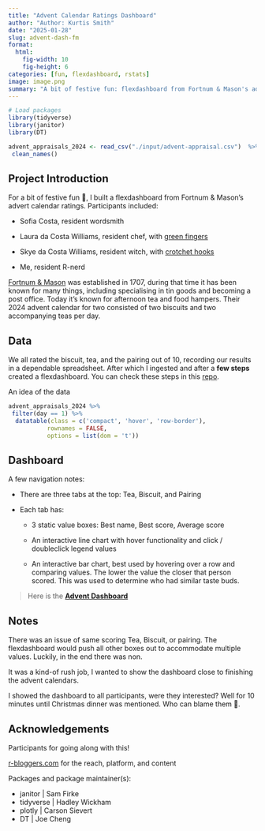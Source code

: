 ```yaml
---
title: "Advent Calendar Ratings Dashboard"
author: "Author: Kurtis Smith"
date: "2025-01-28"
slug: advent-dash-fm
format:
  html:
    fig-width: 10
    fig-height: 6
categories: [fun, flexdashboard, rstats]
image: image.png
summary: "A bit of festive fun: flexdashboard from Fortnum & Mason's advert calendar ratings"
---
```


```r

# Load packages
library(tidyverse)
library(janitor)
library(DT)

advent_appraisals_2024 <- read_csv("./input/advent-appraisal.csv")  %>% 
 clean_names()

```

## Project Introduction

For a bit of festive fun 🎄, I built a flexdashboard from Fortnum & Mason's advert calendar ratings. Participants included:

-   Sofia Costa, resident wordsmith

-   Laura da Costa Williams, resident chef, with [green fingers](https://www.instagram.com/laura_surbangarden/)

-   Skye da Costa Williams, resident witch, with [crotchet hooks](https://www.instagram.com/skyescrochet/)

-   Me, resident R-nerd

[Fortnum & Mason](https://www.fortnumandmason.com/) was established in 1707, during that time it has been known for many things, including specialising in tin goods and becoming a post office. Today it's known for afternoon tea and food hampers. Their 2024 advent calendar for two consisted of two biscuits and two accompanying teas per day.

## Data

We all rated the biscuit, tea, and the pairing out of 10, recording our results in a dependable spreadsheet. After which I ingested and after a **few steps** created a flexdashboard. You can check these steps in this [repo](https://github.com/KurtisAsha/annual-advent-appraisal).

An idea of the data

```r
advent_appraisals_2024 %>% 
 filter(day == 1) %>% 
  datatable(class = c('compact', 'hover', 'row-border'), 
           rownames = FALSE, 
           options = list(dom = 't'))

```

## Dashboard

A few navigation notes:

-   There are three tabs at the top: Tea, Biscuit, and Pairing

-   Each tab has:

    -   3 static value boxes: Best name, Best score, Average score

    -   An interactive line chart with hover functionality and click / doubleclick legend values

    -   An interactive bar chart, best used by hovering over a row and comparing values. The lower the value the closer that person scored. This was used to determine who had similar taste buds.

> Here is the [**Advent Dashboard**](https://rawcdn.githack.com/KurtisAsha/annual-advent-appraisal/0bf4b0f4813e3eebc95b12006af518bcf92cbdb8/advent-appraisal-2024.html)

## Notes

There was an issue of same scoring Tea, Biscuit, or pairing. The flexdashboard would push all other boxes out to accommodate multiple values. Luckily, in the end there was non.

It was a kind-of rush job, I wanted to show the dashboard close to finishing the advent calendars.

I showed the dashboard to all participants, were they interested? Well for 10 minutes until Christmas dinner was mentioned. Who can blame them 🤤.

## Acknowledgements

Participants for going along with this!

[r-bloggers.com](r-bloggers.com) for the reach, platform, and content

Packages and package maintainer(s):

-   janitor \| Sam Firke
-   tidyverse \| Hadley Wickham
-   plotly \| Carson Sievert
-   DT \| Joe Cheng
